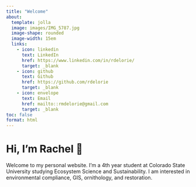 ```yaml
---
title: "Welcome"
about:
  template: jolla
  image: images/IMG_5787.jpg
  image-shape: rounded
  image-width: 15em
  links:
    - icon: linkedin
      text: LinkedIn
      href: https://www.linkedin.com/in/rdelorie/
      target: _blank
    - icon: github
      text: Github
      href: https://github.com/rdelorie
      target: _blank
    - icon: envelope
      text: Email
      href: mailto::rmdelorie@gmail.com
      target: _blank
toc: false
format: html
---
```


# Hi, I’m Rachel 👋

Welcome to my personal website. I’m a 4th year student at Colorado State University studying Ecosystem Science and Sustainability. I am interested in environmental compliance, GIS, ornithology, and restoration.
